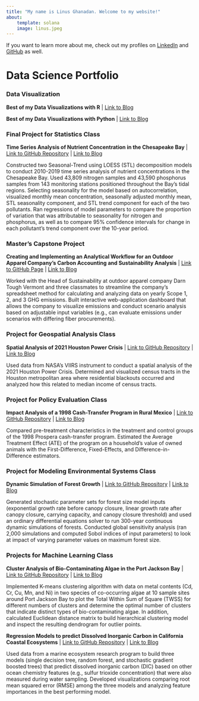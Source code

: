 ```yaml
---
title: "My name is Linus Ghanadan. Welcome to my website!"
about:
    template: solana
    image: linus.jpeg
---
```


If you want to learn more about me, check out my profiles on [LinkedIn](https://www.linkedin.com/in/linus-ghanadan/) and [GitHub](https://github.com/linusghanadan) as well.

# Data Science Portfolio

### Data Visualization

**Best of my Data Visualizations with R** \| [Link to Blog](https://linusghanadan.github.io/blog/2024-7-24-post/)

**Best of my Data Visualizations with Python** \| [Link to Blog](https://linusghanadan.github.io/blog/2024-7-23-post/)

### Final Project for Statistics Class

**Time Series Analysis of Nutrient Concentration in the Chesapeake Bay** \| [Link to GitHub Repository](https://github.com/linusghanadan/chesapeake-bay-nutrient-pollution) \| [Link to Blog](https://linusghanadan.github.io/blog/2023-12-12-post/)

Constructed two Seasonal-Trend using LOESS (STL) decomposition models to conduct 2010-2019 time series analysis of nutrient concentrations in the Chesapeake Bay. Used 43,809 nitrogen samples and 43,590 phosphorus samples from 143 monitoring stations positioned throughout the Bay's tidal regions. Selecting seasonality for the model based on autocorrelation, visualized monthly mean concentration, seasonally adjusted monthly mean, STL seasonality component, and STL trend component for each of the two pollutants. Ran regressions of model parameters to compare the proportion of variation that was attributable to seasonality for nitrogen and phosphorus, as well as to compare 95% confidence intervals for change in each pollutant's trend component over the 10-year period.

### Master's Capstone Project

**Creating and Implementing an Analytical Workflow for an Outdoor Apparel Company’s Carbon Accounting and Sustainability Analysis** | [Link to GitHub Page](https://github.com/carbonSOCKprint) | [Link to Blog](https://linusghanadan.github.io/blog/2024-6-20-post/)

Worked with the Head of Sustainability at outdoor apparel company Darn Tough Vermont and three classmates to streamline the company's spreadsheet method for calculating and analyzing data on yearly Scope 1, 2, and 3 GHG emissions. Built interactive web-application dashboard that allows the company to visualize emissions and conduct scenario analysis based on adjustable input variables (e.g., can evaluate emissions under scenarios with differing fiber procurements).

### Project for Geospatial Analysis Class

**Spatial Analysis of 2021 Houston Power Crisis** | [Link to GitHub Repository](https://github.com/linusghanadan/houston_power_crisis/tree/main) | [Link to Blog](https://linusghanadan.github.io/blog/2024-1-20-post/)

Used data from NASA’s VIIRS instrument to conduct a spatial analysis of the 2021 Houston Power Crisis. Determined and visualized census tracts in the Houston metropolitan area where residential blackouts occurred and analyzed how this related to median income of census tracts.

### Project for Policy Evaluation Class

**Impact Analysis of a 1998 Cash-Transfer Program in Rural Mexico** | [Link to GitHub Repository](https://github.com/linusghanadan/cash-transfer-policy) | [Link to Blog](https://linusghanadan.github.io/blog/2024-3-6-post/)

Compared pre-treatment characteristics in the treatment and control groups of the 1998 Prospera cash-transfer program. Estimated the Average Treatment Effect (ATE) of the program on a household’s value of owned animals with the First-Difference, Fixed-Effects, and Difference-in-Difference estimators.

### Project for Modeling Environmental Systems Class

**Dynamic Simulation of Forest Growth** | [Link to GitHub Repository](https://github.com/linusghanadan/dynamic-simulation-forest-growth) | [Link to Blog](https://linusghanadan.github.io/blog/2024-6-10-post/)

Generated stochastic parameter sets for forest size model inputs (exponential growth rate before canopy closure, linear growth rate after canopy closure, carrying capacity, and canopy closure threshold) and used an ordinary differential equations solver to run 300-year continuous dynamic simulations of forests. Conducted global sensitivity analysis (ran 2,000 simulations and computed Sobol indices of input parameters) to look at impact of varying parameter values on maximum forest size.

### Projects for Machine Learning Class

**Cluster Analysis of Bio-Contaminating Algae in the Port Jackson Bay** | [Link to GitHub Repository](https://github.com/linusghanadan/ml-clustering-lab/tree/main) | [Link to Blog](https://linusghanadan.github.io/blog/2024-4-1-post/)

Implemented K-means clustering algorithm with data on metal contents (Cd, Cr, Cu, Mn, and Ni) in two species of co-occurring algae at 10 sample sites around Port Jackson Bay to plot the Total Within Sum of Square (TWSS) for different numbers of clusters and determine the optimal number of clusters that indicate distinct types of bio-contaminating algae. In addition, calculated Euclidean distance matrix to build hierarchical clustering model and inspect the resulting dendrogram for outlier points.

**Regression Models to predict Dissolved Inorganic Carbon in California Coastal Ecosystems** | [Link to GitHub Repository](https://github.com/linusghanadan/dic-ml-models) | [Link to Blog](https://linusghanadan.github.io/blog/2024-4-3-post/dic-ml-models.html)

Used data from a marine ecosystem research program to build three models (single decision tree, random forest, and stochastic gradient boosted trees) that predict dissolved inorganic carbon (DIC) based on other ocean chemistry features (e.g., sulfur trioxide concentration) that were also measured during water sampling. Developed visualizations comparing root mean squared error (RMSE) among the three models and analyzing feature importances in the best performing model.
